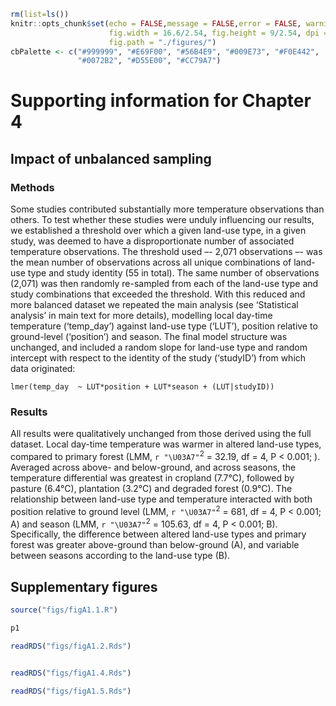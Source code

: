 ```r
rm(list=ls())
knitr::opts_chunk$set(echo = FALSE,message = FALSE,error = FALSE, warning = FALSE, 
                      fig.width = 16.6/2.54, fig.height = 9/2.54, dpi = 800, 
                      fig.path = "./figures/")
cbPalette <- c("#999999", "#E69F00", "#56B4E9", "#009E73", "#F0E442", 
               "#0072B2", "#D55E00", "#CC79A7")
```

# Supporting information for Chapter 4

## Impact of unbalanced sampling

### Methods

Some studies contributed substantially more temperature observations than others. To test whether these studies were unduly influencing our results, we established a threshold over which a given land-use type, in a given study, was deemed to have a disproportionate number of associated temperature observations. The threshold used –- 2,071 observations –- was the mean number of observations across all unique combinations of land-use type and study identity (55 in total). The same number of observations (2,071) was then randomly re-sampled from each of the land-use type and study combinations that exceeded the threshold. With this reduced and more balanced dataset we repeated the main analysis (see 'Statistical analysis' in main text for more details), modelling local day-time temperature ('temp_day') against land-use type ('LUT'), position relative to ground-level ('position') and season. The final model structure was unchanged, and included a random slope for land-use type and random intercept with respect to the identity of the study ('studyID') from which data originated:

`lmer(temp_day  ~ LUT*position + LUT*season + (LUT|studyID))`

### Results

All results were qualitatively unchanged from those derived using the full dataset. Local day-time temperature was warmer in altered land-use types, compared to primary forest (LMM, `r "\U03A7"`^2^ = 32.19, df = 4, P < 0.001; \autoref{fig:fig-A-1-3}). Averaged across above- and below-ground, and across seasons, the temperature differential was greatest in cropland (7.7&deg;C), followed by pasture (6.4&deg;C), plantation (3.2&deg;C) and degraded forest (0.9&deg;C).
The relationship between land-use type and temperature interacted with both position relative to ground level (LMM, `r "\U03A7"`^2^ = 681, df = 4, P < 0.001; \autoref{fig:fig-A-1-3}A) and season (LMM, `r "\U03A7"`^2^ = 105.63, df = 4, P < 0.001; \autoref{fig:fig-A-1-3}B). Specifically, the difference between altered land-use types and primary forest was greater above-ground than below-ground (\autoref{fig:fig-A-1-3}A), and variable between seasons according to the land-use type (\autoref{fig:fig-A-1-3}B).

\pagebreak

## Supplementary figures

```r
source("figs/figA1.1.R")
```


```r
p1

```

```r

readRDS("figs/figA1.2.Rds")

```

```r
```

\begin{figure}
\centering
\includegraphics{figs/figA1.3.pdf}
\caption{(\#fig:fig-A-1-3)Model estimates of the temperature difference between altered land-use types and primary forest, using a reduced dataset to balance sample sizes between the different studies that contributed data. Parameter estimates are standardised against the estimate for primary forest, which is represented by the dashed line. Error bars are 95\% confidence intervals. Solid lines indicate projected warming in the tropics for the period 2081-2100 compared to the period 1986-2005, as a result of global climate change \citep{ipcc_2013}. Shaded bands indicate 5\%–95\% ranges from the distribution of the climate model ensemble. Colours represent the lowest and highest warming scenarios (RCP2.6 and RCP8.5, respectively).}
\end{figure}

```r

readRDS("figs/figA1.4.Rds")

```

```r

readRDS("figs/figA1.5.Rds")

```
